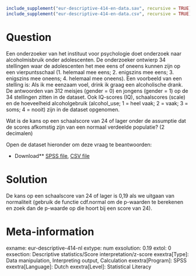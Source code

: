 ```r
include_supplement("eur-descriptive-414-en-data.sav", recursive = TRUE)
include_supplement("eur-descriptive-414-en-data.csv", recursive = TRUE)
```

Question
========
Een onderzoeker van het instituut voor psychologie doet onderzoek naar alcoholmisbruik onder adolescenten. De onderzoeker ontwierp 34 stellingen waar de adolescenten het mee eens of oneens kunnen zijn op een vierpuntsschaal (1. helemaal mee eens; 2. enigszins mee eens; 3. enigszins mee oneens; 4. helemaal mee oneens). Een voorbeeld van een stelling is: Als ik me eenzaam voel, drink ik graag een alcoholische drank. De antwoorden van 312 meisjes (gender = 0) en jongens (gender = 1) op de 34 stellingen zitten in de dataset. Ook IQ-scores (IQ), schaalscores (scale) en de hoeveelheid alcoholgebruik (alcohol_use; 1 = heel vaak; 2 = vaak; 3 = soms; 4 = nooit) zijn in de dataset opgenomen.

Wat is de kans op een schaalscore van 24 of lager onder de assumptie dat de scores afkomstig zijn van een normaal verdeelde populatie? (2 decimalen)

Open de dataset hieronder om deze vraag te beantwoorden:

* Download** [SPSS file](eur-descriptive-414-en-data.sav), [CSV file](eur-descriptive-414-en-data.csv)


Solution
========
De kans op een schaalscore van 24 of lager is 0,19 als we uitgaan van normaliteit (gebruik de functie cdf.normal om de p-waarden te berekenen en zoek dan de p-waarde op die hoort bij een score van 24).

Meta-information
================
exname: eur-descriptive-414-nl
extype: num
exsolution: 0.19
extol: 0
exsection: Descriptive statistics/Score interpretation/z-score
exextra[Type]: Data manipulation, Interpreting output, Calculation
exextra[Program]: SPSS
exextra[Language]: Dutch
exextra[Level]: Statistical Literacy
